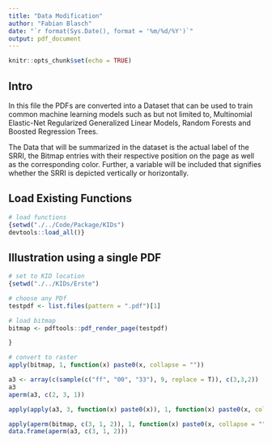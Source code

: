 ```yaml
---
title: "Data Modification"
author: "Fabian Blasch"
date: "`r format(Sys.Date(), format = '%m/%d/%Y')`"
output: pdf_document
---
```


```r
knitr::opts_chunk$set(echo = TRUE)
```

## Intro

In this file the PDFs are converted into a Dataset that can be used to train common machine learning models such as but not limited to, Multinomial Elastic-Net Regularized Generalized Linear Models, Random Forests and Boosted Regression Trees.

The Data that will be summarized in the dataset is the actual label of the SRRI, the Bitmap entries with their respective position on the page as well as the corresponding color. Further, a variable will be included that signifies whether the SRRI is depicted vertically or horizontally.

## Load Existing Functions

```r
# load functions
{setwd("./../Code/Package/KIDs")
devtools::load_all()}
```

## Illustration using a single PDF

```r
# set to KID location
{setwd("./../KIDs/Erste")

# choose any PDf
testpdf <- list.files(pattern = ".pdf")[1]

# load bitmap
bitmap <- pdftools::pdf_render_page(testpdf)

}

# convert to raster
apply(bitmap, 1, function(x) paste0(x, collapse = ""))

a3 <- array(c(sample(c("ff", "00", "33"), 9, replace = T)), c(3,3,2))
a3
aperm(a3, c(2, 3, 1))

apply(apply(a3, 3, function(x) paste0(x)), 1, function(x) paste0(x, collapse = ""))

apply(aperm(bitmap, c(3, 1, 2)), 1, function(x) paste0(x, collapse = ""))
data.frame(aperm(a3, c(3, 1, 2)))
```

